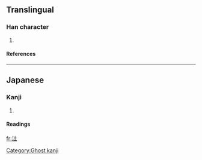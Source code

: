 ==Translingual==
===Han character===
{{Han char|rn=85|rad=水|as=03|sn=6|four=|canj=水土 (EG), XX水土 (XXEG)}}
# {{defn|Han|sort=水03}}
====References====
{{Han ref|kx=0607.051|hdz=31551.031|uh=6C62|ud=27746}}

----
==Japanese==
===Kanji===
{{ja-kanji|grade=|rs=水03}}
# {{defn|Japanese}} 
====Readings====
{{ja-readings|on=|kun=[[つち]] (tsuchi)}}

[[fr:汢]]
[[Category:Ghost kanji]]
